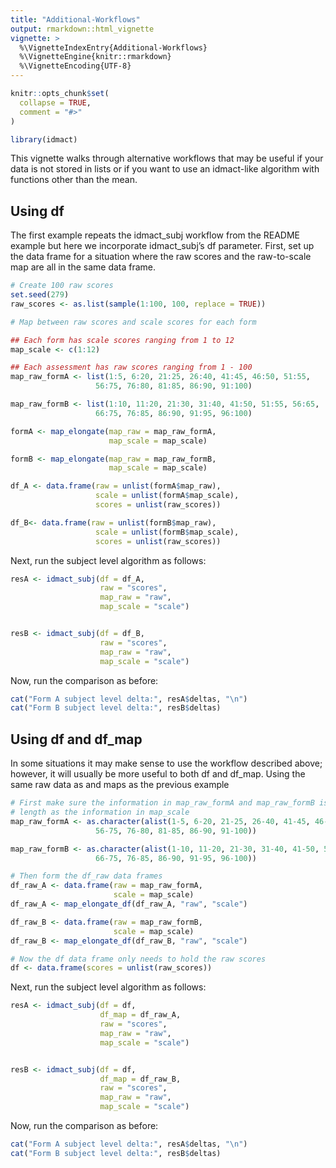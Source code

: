 ```yaml
---
title: "Additional-Workflows"
output: rmarkdown::html_vignette
vignette: >
  %\VignetteIndexEntry{Additional-Workflows}
  %\VignetteEngine{knitr::rmarkdown}
  %\VignetteEncoding{UTF-8}
---
```


```r
knitr::opts_chunk$set(
  collapse = TRUE,
  comment = "#>"
)
```

```r
library(idmact)
```


This vignette walks through alternative workflows that may be useful if your data
is not stored in lists or if you want to use an idmact-like algorithm with functions
other than the mean.

## Using df

The first example repeats the idmact_subj workflow from the README example but
here we incorporate idmact_subj's df parameter.  First, set up the data frame
for a situation where the raw scores and the raw-to-scale map are all in the
same data frame.

```r
# Create 100 raw scores
set.seed(279)
raw_scores <- as.list(sample(1:100, 100, replace = TRUE))

# Map between raw scores and scale scores for each form

## Each form has scale scores ranging from 1 to 12
map_scale <- c(1:12)

## Each assessment has raw scores ranging from 1 - 100
map_raw_formA <- list(1:5, 6:20, 21:25, 26:40, 41:45, 46:50, 51:55,
                   56:75, 76:80, 81:85, 86:90, 91:100)

map_raw_formB <- list(1:10, 11:20, 21:30, 31:40, 41:50, 51:55, 56:65,
                   66:75, 76:85, 86:90, 91:95, 96:100)

formA <- map_elongate(map_raw = map_raw_formA,
                      map_scale = map_scale)

formB <- map_elongate(map_raw = map_raw_formB,
                      map_scale = map_scale)

df_A <- data.frame(raw = unlist(formA$map_raw),
                   scale = unlist(formA$map_scale),
                   scores = unlist(raw_scores))

df_B<- data.frame(raw = unlist(formB$map_raw),
                   scale = unlist(formB$map_scale),
                   scores = unlist(raw_scores))
```


Next, run the subject level algorithm as follows:

```r
resA <- idmact_subj(df = df_A,
                    raw = "scores",
                    map_raw = "raw",
                    map_scale = "scale")


resB <- idmact_subj(df = df_B,
                    raw = "scores",
                    map_raw = "raw",
                    map_scale = "scale")
```


Now, run the comparison as before:

```r
cat("Form A subject level delta:", resA$deltas, "\n")
cat("Form B subject level delta:", resB$deltas)
```


## Using df and df_map
In some situations it may make sense to use the workflow described above; however,
it will usually be more useful to both df and df_map.  Using the same raw data
as and maps as the previous example

```r
# First make sure the information in map_raw_formA and map_raw_formB is the same
# length as the information in map_scale
map_raw_formA <- as.character(alist(1-5, 6-20, 21-25, 26-40, 41-45, 46-50, 51-55,
                   56-75, 76-80, 81-85, 86-90, 91-100))

map_raw_formB <- as.character(alist(1-10, 11-20, 21-30, 31-40, 41-50, 51-55, 56-65,
                   66-75, 76-85, 86-90, 91-95, 96-100))

# Then form the df_raw data frames
df_raw_A <- data.frame(raw = map_raw_formA,
                       scale = map_scale)
df_raw_A <- map_elongate_df(df_raw_A, "raw", "scale")

df_raw_B <- data.frame(raw = map_raw_formB,
                       scale = map_scale)
df_raw_B <- map_elongate_df(df_raw_B, "raw", "scale")

# Now the df data frame only needs to hold the raw scores
df <- data.frame(scores = unlist(raw_scores))
```


Next, run the subject level algorithm as follows:

```r
resA <- idmact_subj(df = df,
                    df_map = df_raw_A,
                    raw = "scores",
                    map_raw = "raw",
                    map_scale = "scale")


resB <- idmact_subj(df = df,
                    df_map = df_raw_B,
                    raw = "scores",
                    map_raw = "raw",
                    map_scale = "scale")
```


Now, run the comparison as before:

```r
cat("Form A subject level delta:", resA$deltas, "\n")
cat("Form B subject level delta:", resB$deltas)
```


